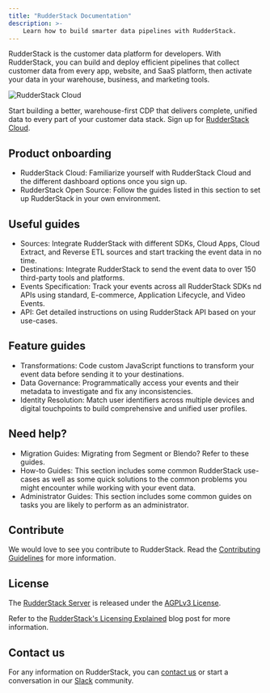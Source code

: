 ```yaml
---
title: "RudderStack Documentation"
description: >-
    Learn how to build smarter data pipelines with RudderStack.
---
```


RudderStack is the customer data platform for developers. With RudderStack, you can build and deploy efficient pipelines that collect customer data from every app, website, and SaaS platform, then activate your data in your warehouse, business, and marketing tools.

<img src="/assets/rs-cloud/rs-cloud-workflow.png" alt="RudderStack Cloud" />

<div class="successBlock">

Start building a better, warehouse-first CDP that delivers complete, unified data to every part of your customer data stack. Sign up for <a href="https://app.rudderstack.com/signup?type=freetrial" target="_blank">RudderStack Cloud</a>.
</div>

## Product onboarding

* <Link to="/get-started/rudderstack-cloud/">RudderStack Cloud</Link>: Familiarize yourself with RudderStack Cloud and the different dashboard options once you sign up.

* <Link to="/get-started/rudderstack-open-source/">RudderStack Open Source</Link>: Follow the guides listed in this section to set up RudderStack in your own environment.


## Useful guides

* <Link to="/sources/">Sources</Link>: Integrate RudderStack with different SDKs, Cloud Apps, Cloud Extract, and Reverse ETL sources and start tracking the event data in no time.

* <Link to="/destinations/overview/">Destinations</Link>: Integrate RudderStack to send the event data to over 150 third-party tools and platforms.

* <Link to="/event-spec/standard-events/">Events Specification</Link>: Track your events across all RudderStack SDKs nd APIs using standard, E-commerce, Application Lifecycle, and Video Events.

* <Link to="/event-spec/standard-events/">API</Link>: Get detailed instructions on using RudderStack API based on your use-cases.

## Feature guides

* <Link to="/features/transformations/">Transformations</Link>: Code custom JavaScript functions to transform your event data before sending it to your destinations.

* <Link to="/features/data-governance/">Data Governance</Link>: Programmatically access your events and their metadata to investigate and fix any inconsistencies.

* <Link to="/features/identity-resolution/">Identity Resolution</Link>: Match user identifiers across multiple devices and digital touchpoints to build comprehensive and unified user profiles. 


## Need help?

* <Link to="/user-guides/migration-guides/">Migration Guides</Link>: Migrating from Segment or Blendo? Refer to these guides.

* <Link to="/user-guides/how-to-guides/">How-to Guides</Link>: This section includes some common RudderStack use-cases as well as some quick solutions to the common problems you might encounter while working with your event data.

* <Link to="/user-guides/administrators-guide/">Administrator Guides</Link>: This section includes some common guides on tasks you are likely to perform as an administrator.


## Contribute

We would love to see you contribute to RudderStack. Read the [Contributing Guidelines](https://github.com/rudderlabs/rudder-server/blob/master/CONTRIBUTING.md) for more information.

## License

The [RudderStack Server](https://github.com/rudderlabs/rudder-server) is released under the [AGPLv3 License](https://www.gnu.org/licenses/agpl-3.0-standalone.html).

<div class="successBlock">

Refer to the <a href="https://rudderstack.com/blog/rudderstacks-licensing-explained" target="_blank">RudderStack's Licensing Explained</a> blog post for more information.
</div>

## Contact us

For any information on RudderStack, you can [contact us](mailto:%20docs@rudderstack.com) or start a conversation in our [Slack](https://rudderstack.com/join-rudderstack-slack-community) community.
